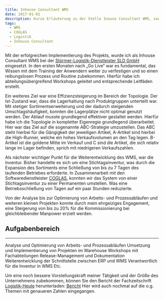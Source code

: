 ```yaml
---
title: Inhouse Consultant WMS
date: 2017-01-01
description: Kurze Erläuterung zu der Stelle Inouse Consultant WMS, sowie meiner Aufgaben.
tags:
  - WMS
  - COGLAS
  - Logistik
  - Inhouse Consultant
---
```


Mit der erfolgreichen Implementierung des Projekts, wurde ich als Inhouse Consultant WMS bei der [Stürmer-Logistik-Dienstleister SLD GmbH](https://www.sld-logistik.de) eingesetzt. In den ersten Monaten nach „Go Live“ war es fundamental, das Wissen mit dem  Training der Anwendern weiter zu verfestigen und so einen reibungslosen Prozess und Routine zubekommen. Hierfür habe ich abteilungsübergreifend Workshops geleitet und entsprechende Leitfäden erstellt.

Ein weiteres Ziel war eine Effizienzsteigerung im Bereich der Topologie. Der Ist-Zustand war, dass die Lagerhaltung nach Produktgruppen unterteilt war. Mit stetiger Sortimentserweiterung und der dadurch steigenden Umschlagshäufigkeit, konnten die Lagerplätze nicht optimal genutzt werden. Der Ablauf musste grundlegend effektiver gestaltet werden. Hierfür habe ich die Topologie in kompletter Eigenregie grundlegend überarbeitet. Hier war das Ziel auf die sogenannte ABC-Strategie umzustellen. Das ABC steht hierbei für die Gängigkeit der jeweiligen Artikel, A-Artikel sind hierbei die High-Runner, welche ein hohes Verkaufsvolumen an den Tag legen. B-Artikel ist die goldene Mitte im Verkauf und C sind die Artikel, die sich relativ lange im Lager befinden, sprich mit niedrigeren Verkaufszahlen.

Als nächster wichtiger Punkt für die Weiterentwicklung des WMS, war die Inventur. Bisher handelte es sich um eine Stichtagsinventur,  was durch die Expansion des  Sortiments eine Schließung von bis zu 7 Tagen des laufenden Betriebes erforderte. In Zusammenarbeit mit den Softwaredienstleister [COGLAS](https://www.coglas.com), konnten wir das System von einer Stichtagsinventur zu einer Permanenten umstellen. Was eine Betriebsschließung von Tagen auf ein paar Stunden reduzierte. 

Von der Analyse bis zur Optimierung von Arbeits- und Prozessabläufen und weiteren kleinen Projekten konnte durch mein ehrgeiziges Engagement, eine Steigerung von bis zu 20% für die Kommissionierung bei gleichbleibender Manpower erzielt werden. 

## Aufgabenbereich
---
Analyse und Optimierung von Arbeits- und Prozessabläufen
Umsetzung und Implementierung von Projekten im Warehouse
Workshops mit Fachabteilungen
Release-Management und Dokumentation
Weiterentwicklung der Schnittstelle zwischen ERP und WMS
Verantwortlich für die Inventur in WMS
Etc.

Um eine noch bessere Vorstellungskraft meiner Tätigkeit und der Größe des Unternehmens zubekommen, können Sie den Bericht der Fachzeitschrift [Logistik-Heute](https://logistik-heute.de) herunterladen: 
[Bericht](https://home-5007040819.app-ionos.space/BerichtLH) Hier wird auch nochmal auf die o.g. Themen mit genaueren Zahlen eingegangen.
